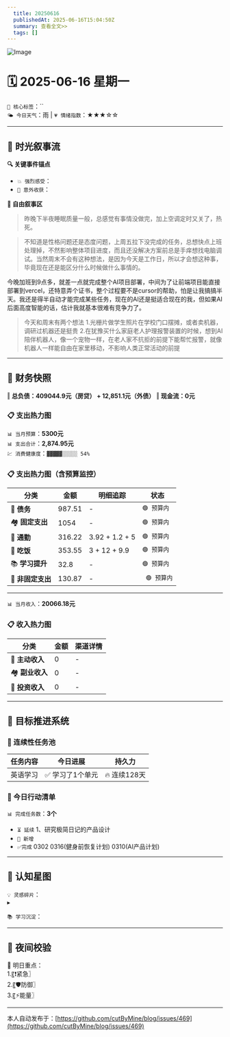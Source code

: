```yaml
---
  title: 20250616
  publishedAt: 2025-06-16T15:04:50Z
  summary: 查看全文>>
  tags: []
---
```


![Image](https://github.com/user-attachments/assets/4cb43b5f-5fe9-4ec6-ac18-6dfcad0345d2)

# 🗓️ 2025-06-16 星期一  
`🔑 核心标签`：``  
`🌤️ 今日天气`：雨 | `💗 情绪指数`：★★★☆☆   

---


## 🌊 **时光叙事流**
**🔍 关键事件锚点**  
- `💥 强烈感受`：                    
- `🎉 意外收获`：         

**📖 自由叙事区**  
> 昨晚下半夜睡眠质量一般，总感觉有事情没做完，加上空调定时又关了，热死。

> 不知道是性格问题还是态度问题，上周五拉下没完成的任务，总想快点上班处理掉，不然影响整体项目进度，而且还没解决方案前总是手痒想找电脑调试。当然周末不会有这种想法，是因为今天是工作日，所以才会想这种事，毕竟现在还是能区分什么时候做什么事情的。

今晚加班到9点多，就差一点就完成整个AI项目部署，中间为了让前端项目能直接部署到vercel，还特意弄个证书，整个过程要不是cursor的帮助，怕是让我搞搞半天。我还是得半自动才能完成某些任务，现在的AI还是挺适合现在的我，但如果AI后面高度智能的话，估计我就基本很难有竞争力了。

> 今天和周末有两个想法
1.光栅片做学生照片在学校门口摆摊，或者卖机器，调研过机器还是挺贵
2.在犹豫买什么家庭老人护理报警装置的时候，想到AI陪伴机器人，像一个宠物一样，在老人家不抗拒的前提下能帮忙报警，就像机器人一样能自由在家里移动，不影响人类正常活动的前提

---

## 💸 **财务快照**
‖ **总负债：409044.9元（房贷） + 12,851.1元（外债）**
‖ **现金流：0元**

### 📋 支出热力图

`📊 当月预算`：**5300元**  
`📊 支出合计`：**2,874.95元**  
`💹 消费健康度`：`▓▓▓▓▓░░░░░ 54%`  
### 📋 支出热力图（含预算监控）
| 分类         | 金额    | 明细追踪                  | 状态           |
|--------------|---------|---------------------------|----------------|
| 🏦 **债务**    | 987.51   | -    | `🟢 预算内`   |
| 🏘️ **固定支出** | 1054     |  -  | `🟢 预算内`     |
| 🚌 **通勤**     | 316.22   | 3.92 + 1.2 + 5   | `🟢 预算内`     |
| 🍜 **吃饭**     | 353.55  | 3 + 12 + 9.9 | `🟢 预算内`   |
| 📚 **学习提升** | 32.8      | -      | `🟢 预算内`     |
| 🎲 **非固定支出** | 130.87     |  -  | ` 🟢 预算内`  |
---

`📊 当月收入`：**20066.18元**  

### 📋 收入热力图
| 分类         | 金额    | 渠道详情             |
|--------------|---------|-------------------------|
| 🏦 **主动收入**  | 0                | -        |
| 🏘️ **副业收入**  | 0                | -        |
| 🚌 **投资收入**  | 0                | -        |



---

## 🎯 **目标推进系统**

### 🔄 连续性任务池
| 任务内容                | 今日进展          | 持久力     |
|-------------------------|-------------------|------------|
| 英语学习         | ✅ 学习了1个单元 | 🔥 连续128天  |



### 📌 今日行动清单

`📊 完成任务数`：**3个**  
- `⏳ 延续` 1、研究极简日记的产品设计             
- `🚩 新增`   
- `✅完成` 0302   0316(健身前恢复计划)  0310(AI产品计划)


---

## 🌌 **认知星图**
`💡 灵感碎片`：  
▸ 


`📚 学习沉淀`：  
>    

---

## 🌃 夜间校验

🚀 明日重点：  
1.〖❗紧急〗  
2.〖🛡️防御〗  
3.〖⚡能量〗


---
本人自动发布于：[https://github.com/cutByMine/blog/issues/469](https://github.com/cutByMine/blog/issues/469)
